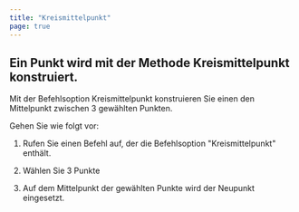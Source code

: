 ```yaml
---
title: "Kreismittelpunkt"
page: true
---
```

## Ein Punkt wird mit der Methode Kreismittelpunkt konstruiert.

Mit der Befehlsoption Kreismittelpunkt konstruieren Sie einen den Mittelpunkt zwischen 3 gew&#228;hlten Punkten.

Gehen Sie wie folgt vor:

1. Rufen Sie einen Befehl auf, der die Befehlsoption &quot;Kreismittelpunkt&quot; enth&#228;lt.

2. W&#228;hlen Sie 3 Punkte

3. Auf dem Mittelpunkt der gew&#228;hlten Punkte wird der Neupunkt eingesetzt.



